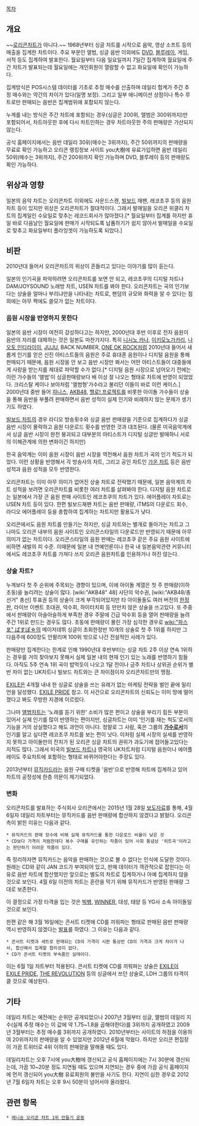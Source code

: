 [[목차]]

== 개요 ==
~~[[로리콘]]차트가 아니다.~~
1968년부터 싱글 차트를 시작으로 음악, 영상 소프트 등의 매출을 집계한 차트이다. 주요 부문인 앨범, 싱글 음반 이외에도 [[DVD]], [[블루레이]], 게임, 서적 등도 집계하여 발표한다. 월요일부터 다음 일요일까지 7일간 집계하여 월요일에 주간 차트가 발표되는데 월요일에는 개인회원이 열람할 수 없고 화요일에 확인이 가능하다. 

집계방식은 POS시스템 데이터를 기초로 추정 매수를 산출하며 데일리 합계가 주간 추정 매수와는 약간의 차이가 있다(일명 보정). 그리고 일부 애니메이션 상점이나 특수 루트로만 판매되는 음반은 집계범위에 포함되지 않는다. 

누계를 내는 방식은 주간 차트에 포함되는 경우(싱글은 200위, 앨범은 300위까지)만 포함되어서, 차트아웃한 후에 다시 차트인하는 경우 차트아웃한 주의 판매량은 가산되지 않는다. 

공식 홈페이지에서는 음반 데일리 30위(매수는 3위까지), 주간 50위까지의 판매량을 무료로 확인 가능하고 오리콘 랭킹정보 사이트 you大樹에 유료가입하면 음반 데일리 50위(매수는 3위까지), 주간 200위까지 확인 가능하며 DVD, 블루레이 등의 판매량도 확인 가능하다.

== 위상과 영향 ==
일본의 음악 차트는 오리콘차트 이외에도 사운드스캔, [[빌보드]] 재팬, 레코초쿠 등의 음원 차트 등이 있지만 위상은 오리콘차트가 절대적이다. 그래서 발매일을 오리콘 위클리 차트의 집계일인 수요일로 맞추는 레코드회사가 많아졌다.[* 월요일부터 집계를 하지만 휴일 바로 다음날인 월요일에 판매가 시작되도록 납품하기가 쉽지 않아서 발매일을 수요일로 맞추고 화요일부터 플라잉겟이 가능하도록 되었다.]

== 비판 ==
2010년대 들어서 오리콘차트의 위상이 흔들리고 있다는 이야기를 많이 듣는다.

일본의 인기곡을 파악하려면 오리콘차트를 보면 안 되고, 레코초쿠의 디지털 차트나 DAM/JOYSOUND 노래방 차트, USEN 차트를 봐야 한다. 오리콘차트는 곡의 인기보다는 상술을 얼마나 부리냐만을 나타내는 차트로, 팬덤의 규모와 화력을 알 수 있다는 점 외에는 아무 짝에도 쓸모가 없는 차트이다.
=== 음원 시장을 반영하지 못한다 ===
일본의 음반 시장이 여전히 강성하다고는 하지만, 2000년대 후반 이후로 전자 음원이 음반의 자리를 대체하는 것은 일본도 마찬가지다. 특히 [[니시노 카나]], [[이키모노가카리]], [[나오토 인티라이미]], [[JUJU]], BACK NUMBER, [[ONE OK ROCK]]처럼 2010년대 들어서 새롭게 인기를 얻은 신진 아티스트들의 음원은 주로 휴대폰 음원이나 디지털 음원을 통해 판매되기 때문에, 음원 시장을 안 보고 음반 시장만 봐서는 어떤 아티스트들이 대중들에게 사랑을 받는지를 제대로 파악할 수가 없다.[* 디지털 음원 시장으로 넘어오기 전에는 이런 가수들의 '앨범'이 싱글판매량보다 배 이상 잘 나오는 형태로 차트에 반영이 되었었다. 크리스탈 케이나 보아처럼 '앨범형'가수라고 불리던 이들이 바로 이런 케이스.] 2000년대 중반 들어 [[쟈니스]], [[AKB48]], [[헬로! 프로젝트]]를 비롯한 아이돌 가수들이 상술을 통해 음반을 부풀려 판매하면서 음반 성적이 실제 인기와 비례하지 않는 문제가 생기기도 하였다.  

[[빌보드 차트]]의 경우 라디오 방송횟수와 싱글 음반 판매량을 기준으로 집계하다가 싱글 음반 시장이 몰락하고 음원 다운로드 횟수를 반영한 것과 대조된다. (물론 미국음악계에서 싱글 음반 시장이 완전 붕괴되고 대부분의 아티스트가 디지털 싱글만 발매하니 서로의 이해관계에 의한 변화이긴 하지만)

한국 음악계는 이미 음원 시장이 음반 시장을 역전해서 음원 차트가 곡의 인기 척도가 되었다. 이런 상황을 반영해서 각 방송사의 차트, 그리고 공인 차트인 [[가온 차트]] 등은 음반 성적과 음원 성적을 모두 반영한다.

오리콘차트는 이미 아무 의미가 없어진 상술 차트로 전락했기 때문에, 일본 음악계의 차트 성적을 보려면 오리콘차트를 비롯한 여러 차트를 살펴봐야 한다. 디지털 음원 차트로는 일본에서 가장 큰 음원 판매 사이트인 레코초쿠의 차트가 있다. 에어플레이 차트로는 USEN 차트 등이 있다. 한편 빌보드재팬 차트는 음반 판매량, iTMS의 다운로드 회수, 라디오 에어플레이 등을 총합하여 집계하는 차트지만 활용도가 낮다.

오리콘에서도 음원 차트를 만들기는 하지만, 싱글 차트와는 별개로 돌아가는 차트고 그나마도 오리콘 내부의 음원 사이트인 오리콘스타일의 다운로드만 반영되기 때문에 아무 의미가 없는 차트이다. 오리콘스타일의 음원 판매는 레코초쿠 같은 주요 음원 사이트에 비하면 새발의 피 수준. 이때문에 일본 내 연예언론이나 한국 내 일본음악관련 커뮤니티에서도 레코초쿠 차트를 가져다 쓰지 오리콘 음원차트를 인용하거나 하진 않는다.

=== 상술 차트? ===
누계보다 첫 주 순위에 주목되는 경향이 있으며, 이에 아이돌 계열은 첫 주 판매량(이하 초동)을 늘리려는 상술이 많다. [wiki:"AKB48" 48] 사단의 악수권, [wiki:"AKB48/총선거" 총선] 투표권 등의 상술이 크게 부각되어있지만 타 아이돌들도 여러 버전의 [[한정판]], 라이브 이벤트 초대권, 악수회, 하이터치회 등 만만치 않은 상술을 쓰고있다. 또 주중에서 판매량이 아슬아슬하게 부족한 경우 주말에 긴급 악수회 등을 열어 판매량을 늘려 주간 1위로 만드는 경우도 많다. 초동에 판매량이 몰린 가장 심각한 경우로 [[wiki:"파스포" ぱすぽ☆]]의 메이저데뷔 싱글이 초회한정반 10개의 상술로 첫 주 1위를 하지만 그 다음주에 600장도 안팔리며 100위 밖으로 나간 전설적인 사례가 있다.

판매량만 집계한다는 한계로 인해 1990년대 후반부터는 싱글 차트 2주 이상 연속 1위하는 경우를 거의 찾아보지 못해서 실제 일본 내의 현재 인기 있는 노래를 반영하기 힘들다. 아직도 5주 연속 1위 곡이 밥먹듯이 나오고 1달 전이나 금주 차트나 상위권 순위가 별반 차이 없는 UK차트나 빌보드 차트와는 큰 차이점이자 오리콘차트만의 맹점.

[[EXILE]]은 4개월 내내 한 싱글로 상술을 쓰는 유례가 없는 마케팅 전략을 벌인 끝에 밀리언을 달성했다. [[EXILE PRIDE]] 참고. 이 사건으로 오리콘차트의 신뢰도는 이미 땅에 떨어졌다고 봐도 무방한 지경에 이르렀다.

그나마 [[앨범]]차트는 '노래를 듣기 위한' 소비가 많은 편이고 상술을 부리기 힘든 부분이 있어서 실제 인기를 많이 반영하는 편이지만, 싱글차트는 이미 '인기를 재는 척도'로서의 기능을 거의 상실했다고 해도 과언이 아니다. 정말로 그 사람, 혹은 그룹의 '''[[가수]]로서'''의 인기를 알고 싶다면 레코초쿠 차트를 보는 편이 낫다. 이처럼 실제 시장의 실세를 반영하지 못하고 아이돌만의 잔치가 된 오리콘 싱글 차트의 권위가 과도기에 접어들고있다는 지적도 많다. 그래서 미국의 [[빌보드 차트]]나 영국의 UK차트처럼 디지털 음원이나 에어플레이도 주요차트에 포함하는 형태로 바뀌어야한다는 주장도 있다.

2013년부터 [[뮤직카드]]라는 음원 구매 티켓을 '음반'으로 반영해 차트에 집계하고 있어 차트의 공정성에 한층 의문이 제기되었다.

=== 변화 ===
오리콘차트를 발표하는 주식회사 오리콘에서는 2015년 1월 28일 [http://biz.oricon.co.jp/info/information_20150128.pdf 보도자료]를 통해, 4월 6일자 데일리 차트부터는 뮤직카드를 음반 판매량에 합산하지 않겠다고 밝혔다. 오리콘 측이 밝힌 이유는 다음과 같다.

 * 뮤직카드의 판매 장수에 비해 실제 뮤직카드를 통한 다운로드 비율이 낮은 것
 * CD보다 가격이 저렴한데다 복수 구매를 유인하는 작품이 있어 사회 통념상 '히트곡'이라고는 판단하기 어려운 작품이 있다.

즉 정리하자면 뮤직카드는 음악을 판매하는 것으로 볼 수 없다는 인식에 도달한 것이다. 원래는 CD와 같이 JAN 코드가 부여되어 있고, 판매 데이터가 객관적으로 잡힌다는 이유로 음반 차트에 합산했지만 앞으로는 별도의 차트로 집계하거나 아예 집계하지 않을 것으로 보인다. 4월 6일 이전의 차트는 혼란을 막기 위해 뮤직카드가 반영된 판매량 그대로 보존한다.

이 결정으로 가장 타격을 입는 것은 [[빅뱅(아이돌)|빅뱅]], [[WINNER]], 대성, 태양 등 YG사 소속 아이돌일 것으로 보인다.

한편 같은 해 3월 16일에는 콘서트 티켓에 CD를 끼워파는 형태로 판매된 음반 판매량 역시 반영하지 않겠다는 [https://biz.oricon.co.jp/info/information_20150316.pdf 발표]를 하였다. 그 이유는 다음과 같다.

 * 콘서트 티켓과 세트로 판매되는 CD의 가격이 시판 통상반 CD의 가격과 크게 차이가 나서, 합산해서 집계할 합리성이 없다.
 * CD가 콘서트 티켓의 부속품인 실태이다.

이는 6월 1일 차트부터 적용된다. 콘서트 티켓에 CD를 끼워파는 상술은 [[EXILE]]이 [[EXILE PRIDE]], [[THE REVOLUTION]] 등의 싱글에서 쓰던 상술로, LDH 그룹의 타격이 클 것으로 예상된다.
== 기타 ==
데일리 차트는 예전에는 순위만 공개되었으나 2007년 3월부터 싱글, 앨범의 데일리 지수(실제 추정 매수는 이 값에 약 1.75~1.8을 곱해야한다)를 3위까지 공개하였고 2009년 3월부터는 추정 매수를 3위까지 공개하였다. 2010년부터는 사이트의 허점을 이용하여 20위까지의 판매량을 알 수 있었지만 2012년 6월에 막혔다. 하지만 오리콘 편집장이 가끔 트위터로 4위 이하의 판매량을 말해줄 때도 있다.

데일리차트는 오후 7시에 you大樹에 갱신되고 공식 홈페이지에는 7시 30분에 갱신되는데, 가끔 10~20분 정도 지연될 때도 있으며 지연되는 경우 중에 가끔 공식 홈페이지에 먼저 갱신되어 you大樹 유료회원의 불만을 사기도 한다. 지연이 심한 경우로 2012년 7월 6일자 차트는 오후 9시 50분이 넘어서야 올라왔다.

== 관련 항목 ==
 * [[애니송 오리콘 차트 1위 만들기 운동]]
